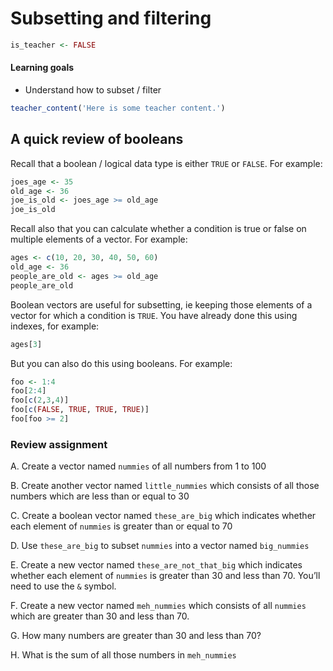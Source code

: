 # Subsetting and filtering {#subsetting}

```r
is_teacher <- FALSE
```

#### Learning goals {-}

* Understand how to subset / filter


```r
teacher_content('Here is some teacher content.')
```

## A quick review of booleans {-}

Recall that a boolean / logical data type is either `TRUE` or `FALSE`. For example:

```r
joes_age <- 35
old_age <- 36
joe_is_old <- joes_age >= old_age
joe_is_old
```

Recall also that you can calculate whether a condition is true or false on multiple elements of a vector. For example:

```r
ages <- c(10, 20, 30, 40, 50, 60)
old_age <- 36
people_are_old <- ages >= old_age
people_are_old
```

Boolean vectors are useful for subsetting, ie keeping those elements of a vector for which a condition is `TRUE`. You have already done this using indexes, for example:

```r
ages[3]
```

But you can also do this using booleans. For example:

```r
foo <- 1:4
foo[2:4]
foo[c(2,3,4)]
foo[c(FALSE, TRUE, TRUE, TRUE)]
foo[foo >= 2]
```


### Review assignment {-}

A. Create a vector named `nummies` of all numbers from 1 to 100

B. Create another vector named `little_nummies` which consists of all those numbers which are less than or equal to 30

C. Create a boolean vector named `these_are_big` which indicates whether each element of `nummies` is greater than or equal to 70

D. Use `these_are_big` to subset `nummies` into a vector named `big_nummies`

E. Create a new vector named `these_are_not_that_big` which indicates whether each element of `nummies` is greater than 30 and less than 70. You'll need to use the `&` symbol.

F. Create a new vector named `meh_nummies` which consists of all `nummies` which are greater than 30 and less than 70.

G. How many numbers are greater than 30 and less than 70?

H. What is the sum of all those numbers in `meh_nummies`
